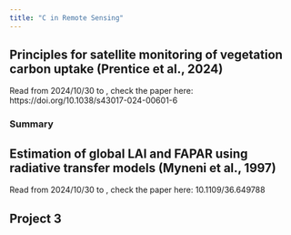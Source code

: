 ```yaml
---
title: "C in Remote Sensing"
---
```


## Principles for satellite monitoring of vegetation carbon uptake (Prentice et al., 2024)
Read from 2024/10/30 to , check the paper here: https://doi.org/10.1038/s43017-024-00601-6

### Summary


## Estimation of global LAI and FAPAR using radiative transfer models (Myneni et al., 1997)
Read from 2024/10/30 to , check the paper here: 10.1109/36.649788


## Project 3
